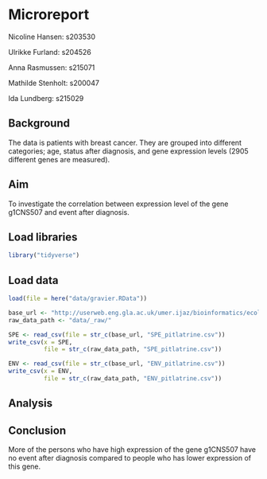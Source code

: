 # Microreport

Nicoline Hansen: s203530

Ulrikke Furland: s204526

Anna Rasmussen: s215071

Mathilde Stenholt: s200047

Ida Lundberg: s215029

## Background

The data is patients with breast cancer. They are grouped into different categories; age, status after diagnosis, and gene expression levels (2905 different genes are measured).

## Aim

To investigate the correlation between expression level of the gene g1CNS507 and event after diagnosis.

## Load libraries

```r
library("tidyverse")
```

## Load data

```r
load(file = here("data/gravier.RData"))

```

```r
base_url <- "http://userweb.eng.gla.ac.uk/umer.ijaz/bioinformatics/ecological/"
raw_data_path <- "data/_raw/"

SPE <- read_csv(file = str_c(base_url, "SPE_pitlatrine.csv"))
write_csv(x = SPE,
          file = str_c(raw_data_path, "SPE_pitlatrine.csv"))

ENV <- read_csv(file = str_c(base_url, "ENV_pitlatrine.csv"))
write_csv(x = ENV,
          file = str_c(raw_data_path, "ENV_pitlatrine.csv"))


```

## Analysis

## Conclusion

More of the persons who have high expression of the gene g1CNS507 have no event after diagnosis compared to people who has lower expression of this gene.
